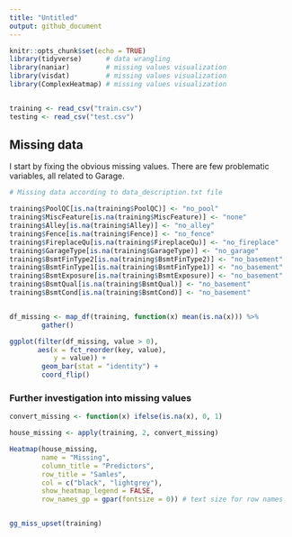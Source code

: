 ```yaml
---
title: "Untitled"
output: github_document
---
```


```r
knitr::opts_chunk$set(echo = TRUE)
library(tidyverse)      # data wrangling
library(naniar)         # missing values visualization
library(visdat)         # missing values visualization
library(ComplexHeatmap) # missing values visualization


training <- read_csv("train.csv")
testing <- read_csv("test.csv")
```



## Missing data
I start by fixing the obvious missing values. There are few problematic variables, all related to Garage.  
```r
# Missing data according to data_description.txt file

training$PoolQC[is.na(training$PoolQC)] <- "no_pool"
training$MiscFeature[is.na(training$MiscFeature)] <- "none"
training$Alley[is.na(training$Alley)] <- "no_alley"
training$Fence[is.na(training$Fence)] <- "no_fence"
training$FireplaceQu[is.na(training$FireplaceQu)] <- "no_fireplace"
training$GarageType[is.na(training$GarageType)] <- "no_garage"
training$BsmtFinType2[is.na(training$BsmtFinType2)] <- "no_basement"
training$BsmtFinType1[is.na(training$BsmtFinType1)] <- "no_basement"
training$BsmtExposure[is.na(training$BsmtExposure)] <- "no_basement"
training$BsmtQual[is.na(training$BsmtQual)] <- "no_basement"
training$BsmtCond[is.na(training$BsmtCond)] <- "no_basement"


df_missing <- map_df(training, function(x) mean(is.na(x))) %>%
        gather()

ggplot(filter(df_missing, value > 0),
       aes(x = fct_reorder(key, value),
           y = value)) +
        geom_bar(stat = "identity") +
        coord_flip()

```


### Further investigation into missing values
```r
convert_missing <- function(x) ifelse(is.na(x), 0, 1)

house_missing <- apply(training, 2, convert_missing)

Heatmap(house_missing,
        name = "Missing",
        column_title = "Predictors",
        row_title = "Samles",
        col = c("black", "lightgrey"),
        show_heatmap_legend = FALSE,
        row_names_gp = gpar(fontsize = 0)) # text size for row names


gg_miss_upset(training)

```

